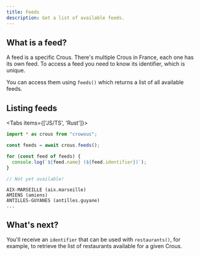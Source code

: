```yaml
---
title: Feeds
description: Get a list of available feeds.
---
```


 
## What is a feed?

A feed is a specific Crous. There's multiple Crous in France, each one has its own feed.
To access a feed you need to know its identifier, which is unique.

You can access them using `feeds()` which returns a list of all available feeds.

## Listing feeds

<Tabs items={['JS/TS', 'Rust']}>
```ts tab="JS/TS"
import * as crous from "crowous";

const feeds = await crous.feeds();

for (const feed of feeds) {
  console.log(`${feed.name} (${feed.identifier})`);
}
```
 
```ts tab="Rust"
// Not yet available!
```
</Tabs>

```console title="output.txt"
AIX-MARSEILLE (aix.marseille)
AMIENS (amiens)
ANTILLES-GUYANES (antilles.guyane)
...
```

## What's next?

You'll receive an `identifier` that can be used with `restaurants()`, for example, to retrieve the list of restaurants available for a given Crous.

